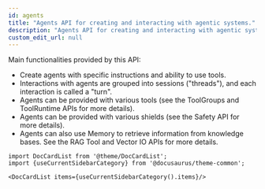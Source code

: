 ```yaml
---
id: agents
title: "Agents API for creating and interacting with agentic systems."
description: "Agents API for creating and interacting with agentic systems."
custom_edit_url: null
---
```




Main functionalities provided by this API:
- Create agents with specific instructions and ability to use tools.
- Interactions with agents are grouped into sessions ("threads"), and each interaction is called a "turn".
- Agents can be provided with various tools (see the ToolGroups and ToolRuntime APIs for more details).
- Agents can be provided with various shields (see the Safety API for more details).
- Agents can also use Memory to retrieve information from knowledge bases. See the RAG Tool and Vector IO APIs for more details.



```mdx-code-block
import DocCardList from '@theme/DocCardList';
import {useCurrentSidebarCategory} from '@docusaurus/theme-common';

<DocCardList items={useCurrentSidebarCategory().items}/>
```
      